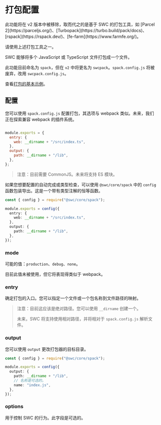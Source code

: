 
# 打包配置

<Callout emoji="🚧">
  此功能将在 v2 版本中被移除，取而代之的是基于 SWC 的打包工具，如 [Parcel 2](https://parceljs.org/)、[Turbopack](https://turbo.build/pack/docs)、[rspack](https://rspack.dev/)、[fe-farm](https://www.farmfe.org/)。

请使用上述打包工具之一。

</Callout>

SWC 能够将多个 JavaScript 或 TypeScript 文件打包成一个文件。

此功能目前命名为 `spack`，但在 `v2` 中将更名为 `swcpack`。`spack.config.js` 将被废弃，改用 `swcpack.config.js`。

查看[打包的基本示例](https://github.com/swc-project/pkgs/tree/main/packages/cli/examples/spack-basic)。

## 配置

您可以使用 `spack.config.js` 配置打包，其选项与 webpack 类似。未来，我们正在探索兼容 webpack 的插件系统。

```js filename="spack.config.js" copy

module.exports = {
  entry: {
    web: __dirname + "/src/index.ts",
  },
  output: {
    path: __dirname + "/lib",
  },
};
```

> 注意：目前需要 CommonJS。未来将支持 ES 模块。

如果您想要配置的自动完成或类型检查，可以使用 `@swc/core/spack` 中的 `config` 函数包装导出。这是一个带有类型注解的恒等函数。

```ts filename="spack.config.js" copy
const { config } = require("@swc/core/spack");

module.exports = config({
  entry: {
    web: __dirname + "/src/index.ts",
  },
  output: {
    path: __dirname + "/lib",
  },
});
```

### mode

可能的值：`production`、`debug`、`none`。

目前此值未被使用，但它将表现得类似于 webpack。

### entry

确定打包的入口。您可以指定一个文件或一个包名称到文件路径的映射。

> 注意：目前这应该是绝对路径。您可以使用 `__dirname` 创建一个。
>
> 未来，SWC 将支持使用相对路径，并将相对于 `spack.config.js` 解析文件。

### output

您可以使用 `output` 更改打包器的目标目录。

```ts filename="spack.config.js" copy
const { config } = require("@swc/core/spack");

module.exports = config({
  output: {
    path: __dirname + "/lib",
    // 名称是可选的。
    name: "index.js",
  },
});
```

### options

用于控制 SWC 的行为。此字段是可选的。
